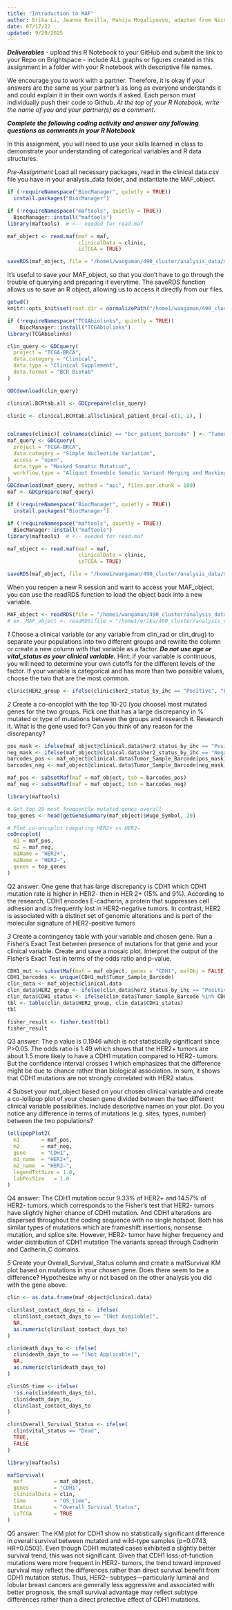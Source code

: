 ```yaml
---
title: "Introduction to MAF"
author: Erika Li, Jeanne Revilla, Mahija Mogalipuvvu, adapted from Nicole Black, Wade Boohar
date: 07/17/22
updated: 9/29/2025
---
```


***Deliverables***
- upload this R Notebook to your GitHub and submit the link to your Repo on Brightspace
- include ALL graphs or figures created in this assignment in a folder with your R notebook with descriptive file names.

We encourage you to work with a partner. Therefore, it is okay if your answers are the same as your partner’s as long as everyone understands it and could explain it in their own words if asked. Each person must individually push their code to Github. *At the top of your R Notebook, write the name of you and your partner(s) as a comment.*

***Complete the following coding activity and answer any following questions as comments in your R Notebook***

In this assignment, you will need to use your skills learned in class to demonstrate your understanding of categorical variables and R data structures.

*Pre-Assignment*
Load all necessary packages, read in the clinical data.csv file you have in your analysis_data folder, and instantiate the MAF_object.
```r
if (!requireNamespace("BiocManager", quietly = TRUE))
  install.packages("BiocManager")

if (!requireNamespace("maftools", quietly = TRUE))
  BiocManager::install("maftools")
library(maftools)  # <-- needed for read.maf

maf_object <- read.maf(maf = maf,
                       clinicalData = clinic,
                       isTCGA = TRUE)

saveRDS(maf_object, file = "/home1/wangaman/490_cluster/analysis_data/maf_object.rds")

```

It's useful to save your MAF_object, so that you don't have to go through the trouble of querying and preparing it everytime. The saveRDS function allows us to save an R object, allowing us to access it directly from our files.

```r
getwd()
knitr::opts_knit$set(root.dir = normalizePath("/home1/wangaman/490_cluster/analysis_data"))

if (!requireNamespace("TCGAbiolinks", quietly = TRUE))
    BiocManager::install("TCGAbiolinks")
library(TCGAbiolinks)

clin_query <- GDCquery(
  project = "TCGA-BRCA",
  data.category = "Clinical",
  data.type = "Clinical Supplement",
  data.format = "BCR Biotab"
)

GDCdownload(clin_query)

clinical.BCRtab.all <- GDCprepare(clin_query)

clinic <- clinical.BCRtab.all$clinical_patient_brca[-c(1, 2), ]


colnames(clinic)[ colnames(clinic) == "bcr_patient_barcode" ] <- "Tumor_Sample_Barcode"
maf_query <- GDCquery(
  project = "TCGA-BRCA",
  data.category = "Simple Nucleotide Variation",
  access = "open",
  data.type = "Masked Somatic Mutation",
  workflow.type = "Aliquot Ensemble Somatic Variant Merging and Masking"
)
GDCdownload(maf_query, method = "api", files.per.chunk = 100)
maf <- GDCprepare(maf_query)

if (!requireNamespace("BiocManager", quietly = TRUE))
  install.packages("BiocManager")

if (!requireNamespace("maftools", quietly = TRUE))
  BiocManager::install("maftools")
library(maftools)  # <-- needed for read.maf

maf_object <- read.maf(maf = maf,
                       clinicalData = clinic,
                       isTCGA = TRUE)

saveRDS(maf_object, file = "/home1/wangaman/490_cluster/analysis_data/maf_object.rds")
```
When you reopen a new R session and want to access your MAF_object, you can use the readRDS function to load the object back into a new variable.
```r
MAF_object <- readRDS(file = "/home1/wangaman/490_cluster/analysis_data/maf_object.rds")
# ex. MAF_object <- readRDS(file = "/home1/erika/490_cluster/analysis_data/maf_object.rds")
```

*1*
Choose a clinical variable (or any variable from clin_rad or clin_drug) to separate your populations into two different groups and rewrite the column or create a new column with that variable as a factor. ***Do not use age or vital_status as your clinical variable.*** Hint: if your variable is continuous, you will need to determine your own cutoffs for the different levels of the factor. If your variable is categorical and has more than two possible values, choose the two that are the most common.
```r
clinic$HER2_group <- ifelse(clinic$her2_status_by_ihc == "Positive", "Positive", "Negative")
```


*2*
Create a co-oncoplot with the top 10-20 (you choose) most mutated genes for the two groups. Pick one that has a large discrepancy in % mutated or type of mutations between the groups and research it. 
Research it. What is the gene used for? Can you think of any reason for the discrepancy?
```r
pos_mask <- ifelse(maf_object@clinical.data$her2_status_by_ihc == "Positive", TRUE, FALSE) 
neg_mask <- ifelse(maf_object@clinical.data$her2_status_by_ihc == "Negative", TRUE, FALSE)
barcodes_pos <- maf_object@clinical.data$Tumor_Sample_Barcode[pos_mask]
barcodes_neg <- maf_object@clinical.data$Tumor_Sample_Barcode[neg_mask]

maf_pos <- subsetMaf(maf = maf_object, tsb = barcodes_pos)
maf_neg <- subsetMaf(maf = maf_object, tsb = barcodes_neg)

library(maftools)

# Get top 20 most frequently mutated genes overall
top_genes <- head(getGeneSummary(maf_object)$Hugo_Symbol, 20)

# Plot co-oncoplot comparing HER2+ vs HER2−
coOncoplot(
  m1 = maf_pos,
  m2 = maf_neg,
  m1Name = "HER2+",
  m2Name = "HER2−",
  genes = top_genes
)
```
Q2 answer:
One gene that has large discrepancy is CDH1 which CDH1 mutation rate is higher in HER2- then in HER 2+ (15% and 9%). According to the research, CDH1 encodes E-cadherin, a protein that suppresses cell adhesion and is frequently lost in HER2-negative tumors. In contrast, HER2 is associated with a distinct set of genomic alterations and is part of the molecular signature of HER2-positive tumors 

*3*
Create a contingency table with your variable and chosen gene. Run a Fisher’s Exact Test between presence of mutations for that gene and your clinical variable. Create and save a mosaic plot. 
Interpret the output of the Fisher’s Exact Test in terms of the odds ratio and p-value.
```r
CDH1_mut <- subsetMaf(maf = maf_object, genes = "CDH1", mafObj = FALSE)
CDH1_barcodes <- unique(CDH1_mut$Tumor_Sample_Barcode)
clin_data <- maf_object@clinical.data
clin_data$HER2_group <- ifelse(clin_data$her2_status_by_ihc == "Positive", "HER2+", "HER2-")
clin_data$CDH1_status <- ifelse(clin_data$Tumor_Sample_Barcode %in% CDH1_barcodes, "Mutated", "Not Mutated")
tbl <- table(clin_data$HER2_group, clin_data$CDH1_status)
tbl

fisher_result <- fisher.test(tbl)
fisher_result
```
Q3 answer:
The p value is 0.1946 which is not statistically significant since P>0.05. The odds ratio is 1.49 which shows that the HER2+ tumors are about 1.5 more likely to have a CDH1 mutation compared to HER2- tumors. But the confidence interval crosses 1 which emphasizes that the difference might be due to chance rather than biological association. In sum, it shows that CDH1 mutations are not strongly correlated with HER2 status.

*4*
Subset your maf_object based on your chosen clinical variable and create a co-lollipop plot of your chosen gene divided between the two different clinical variable possibilities. Include descriptive names on your plot.
Do you notice any difference in terms of mutations (e.g. sites, types, number) between the two populations?
```r
lollipopPlot2(
  m1       = maf_pos,
  m2       = maf_neg,
  gene     = "CDH1",
  m1_name  = "HER2+",
  m2_name  = "HER2−",
  legendTxtSize = 1.0,
  labPosSize   = 1.0
)

```
Q4 answer:
The CDH1 mutation occur 9.33% of HER2+ and 14.57% of HER2- tumors, which corresponds to the Fisher's test that HER2- tumors have slightly higher chance of CDH1 mutation. And CDH1 alterations are dispersed throughout the coding sequence with no single hotspot. Both has similar types of mutations which are frameshift insertions, nonsense mutation, and splice site. However, HER2- tumor have higher frequency and wider distribution of CDH1 mutation The variants spread through Cadherin and Cadherin_C domains.   

*5*
Create your Overall_Survival_Status column and create a mafSurvival KM plot based on mutations in your chosen gene.
Does there seem to be a difference? Hypothesize why or not based on the other analysis you did with the gene above.
```r
clin <- as.data.frame(maf_object@clinical.data)

clin$last_contact_days_to <- ifelse(
  clin$last_contact_days_to == "[Not Available]",
  NA,
  as.numeric(clin$last_contact_days_to)
)

clin$death_days_to <- ifelse(
  clin$death_days_to == "[Not Applicable]",
  NA,
  as.numeric(clin$death_days_to)
)

clin$OS_time <- ifelse(
  !is.na(clin$death_days_to),
  clin$death_days_to,
  clin$last_contact_days_to
)

clin$Overall_Survival_Status <- ifelse(
  clin$vital_status == "Dead",
  TRUE,
  FALSE
)

library(maftools)

mafSurvival(
  maf          = maf_object,
  genes        = "CDH1",
  clinicalData = clin,
  time         = "OS_time",
  Status       = "Overall_Survival_Status",
  isTCGA       = TRUE
)
```

Q5 answer:
The KM plot for CDH1 show no statistically significant difference in overall survival between mutated and wild-type samples (p=0.0743, HR=0.0503). Even though CDH1 mutated cases exhibited a slightly better survival trend, this was not significant. Given that CDH1 loss-of-function mutations were more frequent in HER2- tumors, the trend toward improved survival may reflect the differences rather than direct survival benefit from CDH1 mutation status. Thus, HER2– subtypes—particularly luminal and lobular breast cancers are generally less aggressive and associated with better prognosis, the small survival advantage may reflect subtype differences rather than a direct protective effect of CDH1 mutations.